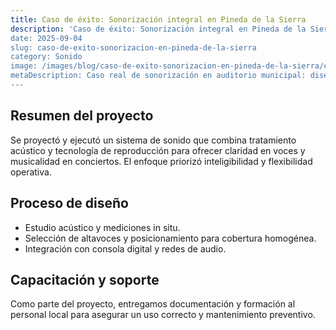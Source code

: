 ```yaml
---
title: Caso de éxito: Sonorización integral en Pineda de la Sierra
description: 'Caso de éxito: Sonorización integral en Pineda de la Sierra — artículo
date: 2025-09-04
slug: caso-de-exito-sonorizacion-en-pineda-de-la-sierra
category: Sonido
image: /images/blog/caso-de-exito-sonorizacion-en-pineda-de-la-sierra/caso-de-exito-sonorizacion-en-pineda-de-la-sierra-hero-001.webp
metaDescription: Caso real de sonorización en auditorio municipal: diseño acústico, equipos seleccionados y mejoras en la experiencia sonora.
---
```


## Resumen del proyecto

Se proyectó y ejecutó un sistema de sonido que combina tratamiento acústico y tecnología de reproducción para ofrecer claridad en voces y musicalidad en conciertos. El enfoque priorizó inteligibilidad y flexibilidad operativa.

## Proceso de diseño

- Estudio acústico y mediciones in situ.
- Selección de altavoces y posicionamiento para cobertura homogénea.
- Integración con consola digital y redes de audio.

## Capacitación y soporte

Como parte del proyecto, entregamos documentación y formación al personal local para asegurar un uso correcto y mantenimiento preventivo.
